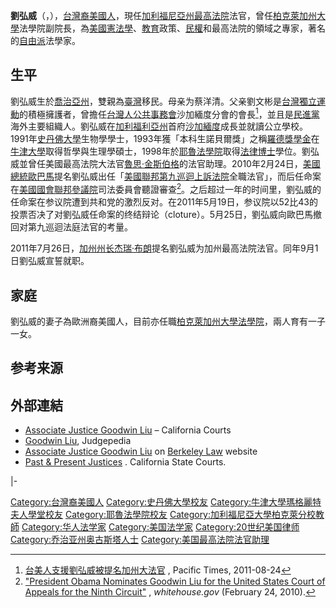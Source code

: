 {{Infobox officeholder
| name                      = 劉弘威
| image                     = Goodwin Liu.png
| office                    = [[加利福尼亞州|加利福尼亞州]][[美國最高法院|最高法院]]法官
| nominator                 = [[杰里·布朗|杰里·布朗]]
| term_start                = 2011年9月1日
| term_end                  = 
| predecessor               = [[Carlos_R._Moreno|Carlos R. Moreno]]
| successor                 = 
| birth_name                =
| birth_date                = 1970年10月19日
| birth_place               = {{USA}}[[喬治亞州|喬治亞州]][[奧古斯塔-里奇蒙縣_(喬治亞州)|奧古斯塔]]
| death_date                = <!-- {{Death date and age|YYYY|MM|DD|YYYY|MM|DD}} (death date then birth date) -->
| death_place               =
| residence                 =
| nationality               = {{USA}}
| other_names               =
| ethnicity                 = <!-- Ethnicity should be supported with a citation from a reliable source -->
| citizenship               =
| education                 =
| alma_mater                = [[史丹佛大學|史丹佛大學]] <small>[[理學士|理學士]]</small><br />[[牛津大學|牛津大學]] <small>[[哲學碩士|哲學碩士]]</small><br />[[耶魯大學|耶魯大學]]法學院 <small>[[法學博士|法學博士]]</small>
| occupation                = 法官、教授、律師
| party                     =
| religion                  = <!-- Religion should be supported with a citation from a reliable source -->
| spouse                    = Ann O'Leary
| children                  = Violet O'Leary-Liu <br> Emmett O'Leary-Liu
| signature                 =
}}

'''劉弘威'''（{{lang-en|Goodwin Hon Liu}}，{{bd|1970年|10月17日|}}），[[台灣裔美國人|台灣裔美國人]]，現任[[加利福尼亞州最高法院|加利福尼亞州最高法院]]法官，曾任[[柏克萊加州大學|柏克萊加州大學]]法學院副院長，為[[美國|美國]][[憲法學|憲法學]]、[[教育|教育]]政策、[[民權|民權]]和最高法院的領域之專家，著名的[[自由派|自由派]]法學家。

==生平==
劉弘威生於[[喬治亞州|喬治亞州]]，雙親為[[臺灣|臺灣]]移民。母亲为蔡洋清。父亲劉文彬是[[台灣獨立運動|台灣獨立運動]]的積極擁護者，曾擔任[[台灣人公共事務會|台灣人公共事務會]]沙加緬度分會的會長<ref>[http://pacific-times.com/Default.aspx?RC=2&nid=eae59fc1-52b9-4f67-be74-2d820972eb53 台美人支援劉弘威被提名加州大法官] {{Wayback|url=http://pacific-times.com/Default.aspx?RC=2&nid=eae59fc1-52b9-4f67-be74-2d820972eb53 |date=20201008104702 }}, Pacific Times, 2011-08-24</ref>，並且是[[民進黨|民進黨]]海外主要組織人。劉弘威在[[加利福利亞州|加利福利亞州]]首府[[沙加緬度|沙加緬度]]成長並就讀公立學校。1991年[[史丹佛大學|史丹佛大學]]生物學學士，1993年獲「本科生諾貝爾獎」之稱[[羅德獎學金|羅德獎學金]]在[[牛津大學|牛津大學]]取得哲學與生理學碩士，1998年於[[耶魯法學院|耶魯法學院]]取得[[法律博士|法律博士]]學位。劉弘威並曾任美國最高法院大法官[[魯思·金斯伯格|魯思·金斯伯格]]的法官助理。2010年2月24日，[[美國總統|美國總統]][[歐巴馬|歐巴馬]]提名劉弘威出任「[[美國聯邦第九巡迴上訴法院|美國聯邦第九巡迴上訴法院]]全職法官」，而后任命案在[[美國國會|美國國會]][[美國參議院|聯邦參議院]]司法委員會聽證審查<ref>[http://www.whitehouse.gov/the-press-office/president-obama-nominates-goodwin-liu-united-states-court-appeals-ninth-circuit-jud "President Obama Nominates Goodwin Liu for the United States Court of Appeals for the Ninth Circuit"] {{Wayback|url=http://www.whitehouse.gov/the-press-office/president-obama-nominates-goodwin-liu-united-states-court-appeals-ninth-circuit-jud |date=20110904033556 }}, ''whitehouse.gov'' (February 24, 2010).</ref>。之后超过一年的时间里，劉弘威的任命案在参议院遭到共和党的激烈反对。在2011年5月19日，参议院以52比43的投票否决了对劉弘威任命案的终结辩论（cloture）。5月25日，劉弘威向歐巴馬撤回对第九巡迴法庭法官的考量。
 
2011年7月26日，[[加利福尼亚州州长|加州州长]][[杰瑞·布朗|杰瑞·布朗]]提名劉弘威为加州最高法院法官。同年9月1日劉弘威宣誓就职。

== 家庭 ==
劉弘威的妻子為歐洲裔美國人，目前亦任職[[柏克萊加州大學法學院|柏克萊加州大學法學院]]，兩人育有一子一女。

== 参考来源 ==
{{reflist}}

==外部連結==
{{commons category}}
{{Portal|人物}}
* [http://www.courts.ca.gov/15450.htm Associate Justice Goodwin Liu] {{WebCite|url=https://www.webcitation.org/61voI6VH8?url=http://www.courts.ca.gov/15450.htm |date=20110924063215 |dateformat=iso }} – California Courts
* [https://web.archive.org/web/20100325111230/http://judgepedia.org/index.php/Goodwin_Liu Goodwin Liu], Judgepedia
* [https://web.archive.org/web/20160808044109/https://www.law.berkeley.edu/php-programs/faculty/facultyProfile.php?facID=4360 Associate Justice Goodwin Liu] on [[加州大学伯克利分校法学院|Berkeley Law]] website
* [http://www.courts.ca.gov/12523.htm Past & Present Justices] {{Wayback|url=http://www.courts.ca.gov/12523.htm |date=20190514122652 }}. California State Courts.

{{s-start}}
{{s-npo}}
{{s-bef|before={{le|保羅·馬瞿·史密斯|Paul M. Smith}}}}
{{s-ttl|title={{le|美國憲法學會|American Constitution Society}}董事會主席|years=2009–2010}}
{{s-aft|after={{le|杰弗裡·斯通|Geoffrey R. Stone}}}}
|-
{{s-legal}}
{{s-bef|before={{le|卡洛斯·羅伯托·莫雷諾|Carlos R. Moreno}}}}
{{s-ttl|title=[[加利福尼亚州最高法院|加利福尼亚州最高法院]][[大法官|大法官]]|years=2011–目前}}
{{s-inc}}
{{s-end}}

{{tsl|en|template:Current California statewide political officials}}

{{DEFAULTSORT:Liu}}
[[Category:台灣裔美國人|Category:台灣裔美國人]]
[[Category:史丹佛大學校友|Category:史丹佛大學校友]]
[[Category:牛津大學瑪格麗特夫人學堂校友|Category:牛津大學瑪格麗特夫人學堂校友]]
[[Category:耶魯法學院校友|Category:耶魯法學院校友]]
[[Category:加利福尼亞大學柏克萊分校教師|Category:加利福尼亞大學柏克萊分校教師]]
[[Category:华人法学家|Category:华人法学家]]
[[Category:美国法学家|Category:美国法学家]]
[[Category:20世纪美国律师|Category:20世纪美国律师]]
[[Category:乔治亚州奥古斯塔人士|Category:乔治亚州奥古斯塔人士]]
[[Category:美国最高法院法官助理|Category:美国最高法院法官助理]]